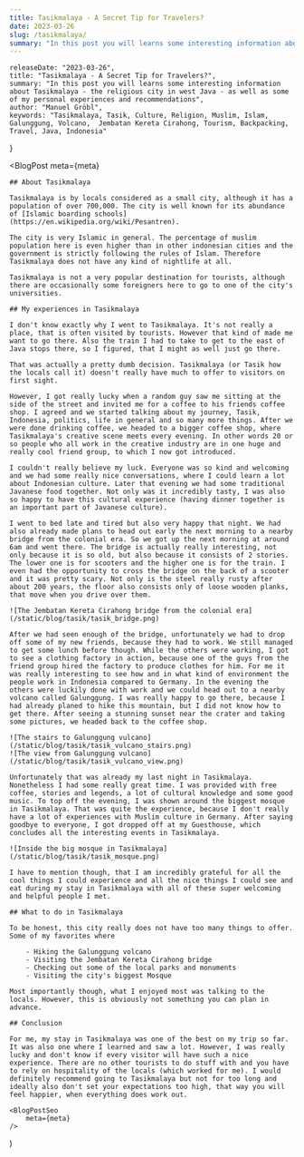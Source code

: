 ```yaml
---
title: Tasikmalaya - A Secret Tip for Travelers?
date: 2023-03-26
slug: /tasikmalaya/
summary: "In this post you will learns some interesting information about Tasikmalaya - the religious city in west Java - as well as some of my personal experiences and recommendations"
---
```



    releaseDate: "2023-03-26",
    title: "Tasikmalaya - A Secret Tip for Travelers?",
    summary: "In this post you will learns some interesting information about Tasikmalaya - the religious city in west Java - as well as some of my personal experiences and recommendations",
    author: "Manuel Gröbl",
    keywords: "Tasikmalaya, Tasik, Culture, Religion, Muslim, Islam, Galunggung, Volcano,  Jembatan Kereta Cirahong, Tourism, Backpacking, Travel, Java, Indonesia"
}

<BlogPost 
    meta={meta}
>

    ## About Tasikmalaya

    Tasikmalaya is by locals considered as a small city, although it has a population of over 700,000. The city is well known for its abundance of [Islamic boarding schools](https://en.wikipedia.org/wiki/Pesantren).

    The city is very Islamic in general. The percentage of muslim population here is even higher than in other indonesian cities and the government is strictly following the rules of Islam. Therefore Tasikmalaya does not have any kind of nightlife at all.

    Tasikmalaya is not a very popular destination for tourists, although there are occasionally some foreigners here to go to one of the city's universities.

    ## My experiences in Tasikmalaya

    I don't know exactly why I went to Tasikmalaya. It's not really a place, that is often visited by tourists. However that kind of made me want to go there. Also the train I had to take to get to the east of Java stops there, so I figured, that I might as well just go there.

    That was actually a pretty dumb decision. Tasikmalaya (or Tasik how the locals call it) doesn't really have much to offer to visitors on first sight.

    However, I got really lucky when a random guy saw me sitting at the side of the street and invited me for a coffee to his friends coffee shop. I agreed and we started talking about my journey, Tasik, Indonesia, politics, life in general and so many more things. After we were done drinking coffee, we headed to a bigger coffee shop, where Tasikmalaya's creative scene meets every evening. In other words 20 or so people who all work in the creative industry are in one huge and really cool friend group, to which I now got introduced.

    I couldn't really believe my luck. Everyone was so kind and welcoming and we had some really nice conversations, where I could learn a lot about Indonesian culture. Later that evening we had some traditional Javanese food together. Not only was it incredibly tasty, I was also so happy to have this cultural experience (having dinner together is an important part of Javanese culture).

    I went to bed late and tired but also very happy that night. We had also already made plans to head out early the next morning to a nearby bridge from the colonial era. So we got up the next morning at around 6am and went there. The bridge is actually really interesting, not only because it is so old, but also because it consists of 2 stories. The lower one is for scooters and the higher one is for the train. I even had the opportunity to cross the bridge on the back of a scooter and it was pretty scary. Not only is the steel really rusty after about 200 years, the floor also consists only of loose wooden planks, that move when you drive over them.

    ![The Jembatan Kereta Cirahong bridge from the colonial era](/static/blog/tasik/tasik_bridge.png)

    After we had seen enough of the bridge, unfortunately we had to drop off some of my new friends, because they had to work. We still managed to get some lunch before though. While the others were working, I got to see a clothing factory in action, because one of the guys from the friend group hired the factory to produce clothes for him. For me it was really interesting to see how and in what kind of environment the people work in Indonesia compared to Germany. In the evening the others were luckily done with work and we could head out to a nearby volcano called Galunggung. I was really happy to go there, because I had already planed to hike this mountain, but I did not know how to get there. After seeing a stunning sunset near the crater and taking some pictures, we headed back to the coffee shop.

    ![The stairs to Galunggung vulcano](/static/blog/tasik/tasik_vulcano_stairs.png)   
    ![The view from Galunggung vulcano](/static/blog/tasik/tasik_vulcano_view.png)

    Unfortunately that was already my last night in Tasikmalaya. Nonetheless I had some really great time. I was provided with free coffee, stories and legends, a lot of cultural knowledge and some good music. To top off the evening, I was shown around the biggest mosque in Tasikmalaya. That was quite the experience, because I don't really have a lot of experiences with Muslim culture in Germany. After saying goodbye to everyone, I got dropped off at my Guesthouse, which concludes all the interesting events in Tasikmalaya.

    ![Inside the big mosque in Tasikmalaya](/static/blog/tasik/tasik_mosque.png)

    I have to mention though, that I am incredibly grateful for all the cool things I could experience and all the nice things I could see and eat during my stay in Tasikmalaya with all of these super welcoming and helpful people I met.

    ## What to do in Tasikmalaya

    To be honest, this city really does not have too many things to offer. Some of my favorites where

        - Hiking the Galunggung volcano
        - Visiting the Jembatan Kereta Cirahong bridge
        - Checking out some of the local parks and monuments
        - Visiting the city's biggest Mosque

    Most importantly though, what I enjoyed most was talking to the locals. However, this is obviously not something you can plan in advance.

    ## Conclusion

    For me, my stay in Tasikmalaya was one of the best on my trip so far. It was also one where I learned and saw a lot. However, I was really lucky and don't know if every visitor will have such a nice experience. There are no other tourists to do stuff with and you have to rely on hospitality of the locals (which worked for me). I would definitely recommend going to Tasikmalaya but not for too long and ideally also don't set your expectations too high, that way you will feel happier, when everything does work out.

</BlogPost>

    <BlogPostSeo 
        meta={meta}
    />
)